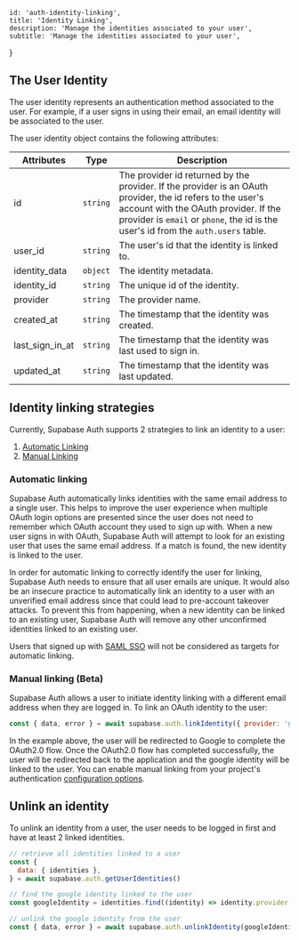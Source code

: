 
    id: 'auth-identity-linking',
    title: 'Identity Linking',
    description: 'Manage the identities associated to your user',
    subtitle: 'Manage the identities associated to your user',
}

## The User Identity

The user identity represents an authentication method associated to the user. For example, if a user signs in using their email, an email identity will be associated to the user.

The user identity object contains the following attributes:

| Attributes      | Type     | Description                                                                                                                                                                                                                              |
| --------------- | -------- | ---------------------------------------------------------------------------------------------------------------------------------------------------------------------------------------------------------------------------------------- |
| id              | `string` | The provider id returned by the provider. If the provider is an OAuth provider, the id refers to the user's account with the OAuth provider. If the provider is `email` or `phone`, the id is the user's id from the `auth.users` table. |
| user_id         | `string` | The user's id that the identity is linked to.                                                                                                                                                                                            |
| identity_data   | `object` | The identity metadata.                                                                                                                                                                                                                   |
| identity_id     | `string` | The unique id of the identity.                                                                                                                                                                                                           |
| provider        | `string` | The provider name.                                                                                                                                                                                                                       |
| created_at      | `string` | The timestamp that the identity was created.                                                                                                                                                                                          |
| last_sign_in_at | `string` | The timestamp that the identity was last used to sign in.                                                                                                                                                                             |
| updated_at      | `string` | The timestamp that the identity was last updated.                                                                                                                                                                                     |

## Identity linking strategies

Currently, Supabase Auth supports 2 strategies to link an identity to a user:

1. [Automatic Linking](#automatic-linking)
2. [Manual Linking](#manual-linking-beta)

### Automatic linking

Supabase Auth automatically links identities with the same email address to a single user. This helps to improve the user experience when multiple OAuth login options are presented since the user does not need to remember which OAuth account they used to sign up with. When a new user signs in with OAuth, Supabase Auth will attempt to look for an existing user that uses the same email address. If a match is found, the new identity is linked to the user.

In order for automatic linking to correctly identify the user for linking, Supabase Auth needs to ensure that all user emails are unique. It would also be an insecure practice to automatically link an identity to a user with an unverified email address since that could lead to pre-account takeover attacks. To prevent this from happening, when a new identity can be linked to an existing user, Supabase Auth will remove any other unconfirmed identities linked to an existing user.

Users that signed up with [SAML SSO](/docs/guides/auth/sso/auth-sso-saml) will not be considered as targets for automatic linking.

### Manual linking (Beta)

Supabase Auth allows a user to initiate identity linking with a different email address when they are logged in. To link an OAuth identity to the user:

```js
const { data, error } = await supabase.auth.linkIdentity({ provider: 'google' })
```

In the example above, the user will be redirected to Google to complete the OAuth2.0 flow. Once the OAuth2.0 flow has completed successfully, the user will be redirected back to the application and the google identity will be linked to the user. You can enable manual linking from your project's authentication [configuration options](/dashboard/project/_/settings/auth).

## Unlink an identity

To unlink an identity from a user, the user needs to be logged in first and have at least 2 linked identities.

```js
// retrieve all identities linked to a user
const {
  data: { identities },
} = await supabase.auth.getUserIdentities()

// find the google identity linked to the user
const googleIdentity = identities.find((identity) => identity.provider === 'google')

// unlink the google identity from the user
const { data, error } = await supabase.auth.unlinkIdentity(googleIdentity)
```


